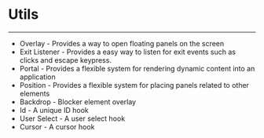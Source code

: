 
<Meta title="Docs/Utils/Introduction" />

# Utils

---

- Overlay - Provides a way to open floating panels on the screen
- Exit Listener - Provides a easy way to listen for exit events such as clicks and escape keypress.
- Portal - Provides a flexible system for rendering dynamic content into an application
- Position - Provides a flexible system for placing panels related to other elements
- Backdrop - Blocker element overlay
- Id - A unique ID hook
- User Select - A user select hook
- Cursor - A cursor hook
